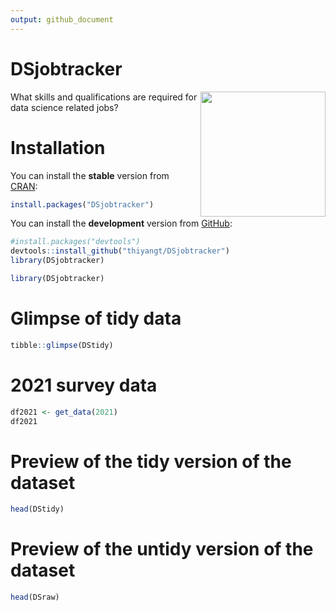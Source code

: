 ```yaml
---
output: github_document
---
```


# DSjobtracker 
<img src="man/figures/hexsticker.png" align="right" height="200"/>

What skills and qualifications are required for data science related jobs?

# Installation

You can install the **stable** version from [CRAN](https://cran.r-project.org/web/packages/DSjobtracker/index.html):

```r
install.packages("DSjobtracker")
```

You can install the **development** version from [GitHub](https://github.com/thiyangt/DSjobtracker):

```r
#install.packages("devtools")
devtools::install_github("thiyangt/DSjobtracker")
library(DSjobtracker)
```

```r
library(DSjobtracker)
```

# Glimpse of tidy data

```r
tibble::glimpse(DStidy)
```

# 2021 survey data

```r
df2021 <- get_data(2021)
df2021
```

# Preview of the tidy version of the dataset

```r
head(DStidy)
```



# Preview of the untidy version of the dataset

```r

head(DSraw)
```



